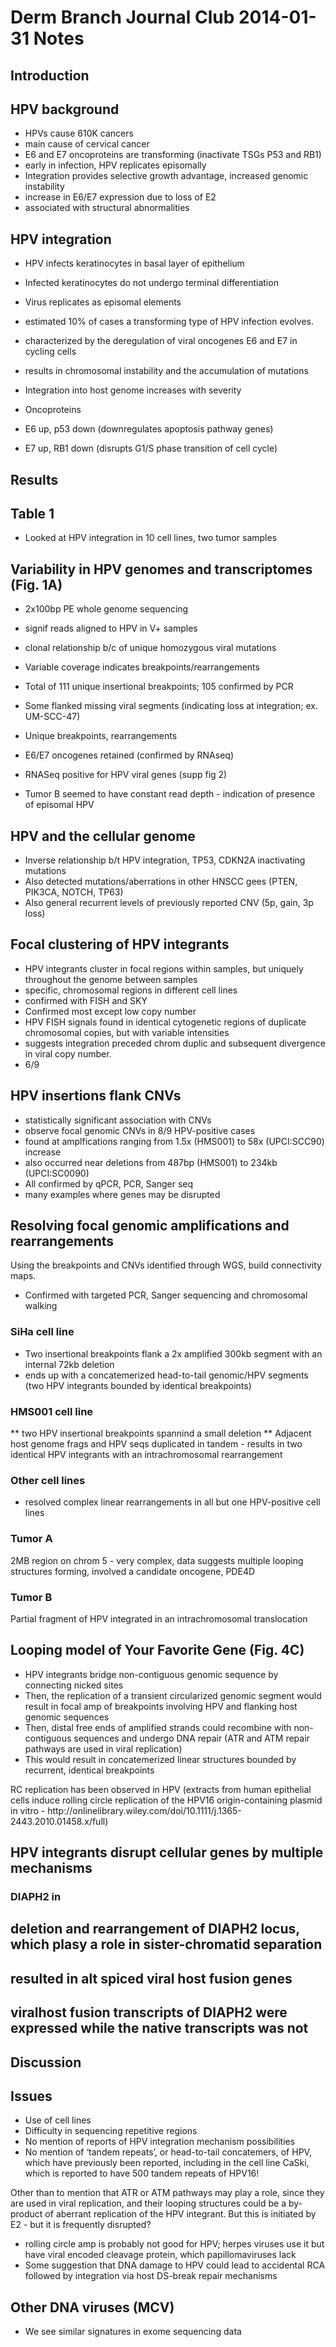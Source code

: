 Derm Branch Journal Club 2014-01-31 Notes
========================================================

Introduction
----------

## HPV background
* HPVs cause 610K cancers
* main cause of cervical cancer
* E6 and E7 oncoproteins are transforming (inactivate TSGs P53 and RB1)
* early in infection, HPV replicates episomally
* Integration provides selective growth advantage, increased genomic instability
* increase in E6/E7 expression due to loss of E2
* associated with structural abnormalities

## HPV integration
* HPV infects keratinocytes in basal layer of epithelium
* Infected keratinocytes do not undergo terminal differentiation
* Virus replicates as episomal elements
* estimated 10% of cases a transforming type of HPV infection evolves. 
* characterized by the deregulation of viral oncogenes E6 and E7 in cycling cells 
* results in chromosomal instability and the accumulation of mutations

* Integration into host genome increases with severity
* Oncoproteins
* E6 up, p53 down (downregulates apoptosis pathway genes)
* E7 up, RB1 down (disrupts G1/S phase transition of cell cycle)


Results
----------

## Table 1
* Looked at HPV integration in 10 cell lines, two tumor samples

## Variability in HPV genomes and transcriptomes (Fig. 1A)
* 2x100bp PE whole genome sequencing
* signif reads aligned to HPV in V+ samples

* clonal relationship b/c of unique homozygous viral mutations

* Variable coverage indicates breakpoints/rearrangements
* Total of 111 unique insertional breakpoints; 105 confirmed by PCR
* Some flanked missing viral segments (indicating loss at integration; ex. UM-SCC-47)
* Unique breakpoints, rearrangements
* E6/E7 oncogenes retained (confirmed by RNAseq)
* RNASeq positive for HPV viral genes (supp fig 2)

* Tumor B seemed to have constant read depth - indication of presence of episomal HPV

## HPV and the cellular genome
* Inverse relationship b/t HPV integration, TP53, CDKN2A inactivating mutations
* Also detected mutations/aberrations in other HNSCC gees (PTEN, PIK3CA, NOTCH, TP63)
* Also general recurrent levels of previously reported CNV (5p, gain, 3p loss)

## Focal clustering of HPV integrants

* HPV integrants cluster in focal regions within samples, but uniquely throughout the genome between samples
* specific, chromosomal regions in different cell lines
* confirmed with FISH and SKY
* Confirmed most except low copy number
* HPV FISH signals found in identical cytogenetic regions of duplicate chromosomal copies, but with variable intensities
* suggests integration preceded chrom duplic and subsequent divergence in viral copy number. 
* 6/9 

## HPV insertions flank CNVs

* statistically significant association with CNVs
* observe focal genomic CNVs in 8/9 HPV-positive cases
* found at amplfications ranging from 1.5x (HMS001) to 58x (UPCI:SCC90) increase
* also occurred near deletions from 487bp (HMS001) to 234kb (UPCI:SC0090)
* All confirmed by qPCR, PCR, Sanger seq
* many examples where genes may be disrupted

## Resolving focal genomic amplifications and rearrangements

Using the breakpoints and CNVs identified through WGS, build connectivity maps.

* Confirmed with targeted PCR, Sanger sequencing and chromosomal walking

### SiHa cell line
* Two insertional breakpoints flank a 2x amplified 300kb segment with an internal 72kb deletion
* ends up with a concatemerized head-to-tail genomic/HPV segments (two HPV integrants bounded by identical breakpoints)

### HMS001 cell line
** two HPV insertional breakpoints spannind a small deletion
** Adjacent host genome frags and HPV seqs duplicated in tandem - results in two identical HPV integrants with an intrachromosomal rearrangement

### Other cell lines
* resolved complex linear rearrangements in all but one HPV-positive cell lines

### Tumor A

2MB region on chrom 5 - very complex, data suggests multiple looping structures forming, involved a candidate oncogene, PDE4D

### Tumor B

Partial fragment of HPV integrated in an intrachromosomal translocation

## Looping model of Your Favorite Gene (Fig. 4C)

* HPV integrants bridge non-contiguous genomic sequence by connecting nicked sites
* Then, the replication of a transient circularized genomic segment would result in focal amp of breakpoints involving HPV and flanking host genomic sequences
* Then, distal free ends of amplified strands could recombine with non-contiguous sequences and undergo DNA repair (ATR and ATM repair pathways are used in viral replication)
* This would result in concatemerized linear structures bounded by recurrent, identical breakpoints

RC replication has been observed in HPV (extracts from human epithelial cells induce rolling circle replication of the HPV16 origin-containing plasmid in vitro - http://onlinelibrary.wiley.com/doi/10.1111/j.1365-2443.2010.01458.x/full)

## HPV integrants disrupt cellular genes by multiple mechanisms

### DIAPH2 in 
## deletion and rearrangement of DIAPH2 locus, which plasy a role in sister-chromatid separation
## resulted in alt spiced viral host fusion genes
## viralhost fusion transcripts of DIAPH2 were expressed while the native transcripts was not
Discussion
----------

Issues
------

* Use of cell lines
* Difficulty in sequencing repetitive regions
* No mention of reports of HPV integration mechanism possibilities
* No mention of 'tandem repeats', or head-to-tail concatemers, of HPV, which have previously been reported, including in the cell line CaSki, which is reported to have 500 tandem repeats of HPV16!

Other than to mention that ATR or ATM pathways may play a role, since they are used in viral replication, and their looping structures could be a by-product of aberrant replication of the HPV integrant. But this is initiated by E2 - but it is frequently disrupted?

* rolling circle amp is probably not good for HPV; herpes viruses use it but have viral encoded cleavage protein, which papillomaviruses lack
* Some suggestion that DNA damage to HPV could lead to accidental RCA followed by integration via host DS-break repair mechanisms

Other DNA viruses (MCV)
--------------------

* We see similar signatures in exome sequencing data
